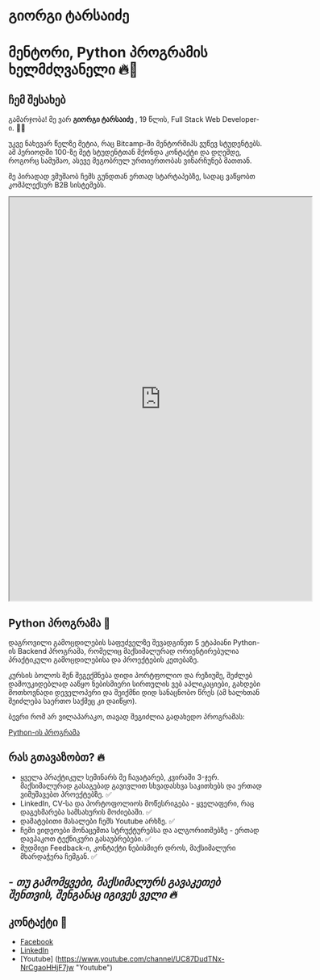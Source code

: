 <!-- ---
title: გიორგი ტარსაიძე
description: მენტორი, Python პროგრამის ხელმძღვანელი 🔥🐍
--- -->
# **გიორგი ტარსაიძე**
# **მენტორი, Python პროგრამის ხელმძღვანელი 🔥🐍**

## ჩემ შესახებ 

გამარჯობა! მე ვარ **გიორგი ტარსაიძე** , 19 წლის, Full Stack Web Developer-ი. 👨‍💻

უკვე ნახევარ წელზე მეტია, რაც Bitcamp-ში მენტორშიპს ვუწევ სტუდენტებს.
ამ პერიოდში 100-ზე მეტ სტუდენტთან მქონდა კონტაქტი და დღემდე, როგორც სამუშაო, ასევე მეგობრულ ურთიერთობას ვინარჩუნებ მათთან.

მე პირადად ვმუშაობ ჩემს გუნდთან ერთად სტარტაპებზე, სადაც ვაწყობთ კომპლექსურ B2B სისტემებს.


<iframe
      src="https://drive.google.com/file/d/1mCxNxAACZJBhN83c8JywiGxVvg8Fapc1/preview"
      width="600"
      height="800"
      allow="autoplay"
    ></iframe>

## Python პროგრამა 🐍

დაგროვილი გამოცდილების საფუძველზე შევადგინეთ 5 ეტაპიანი Python-ის Backend პროგრამა, რომელიც მაქსიმალურად ორიენტირებულია პრაქტიკული
გამოცდილებისა და პროექტების კეთებაზე. 

კურსის ბოლოს შენ შეგექმნება დიდი პორტფოლიო და რეზიუმე, შეძლებ დამოუკიდებლად ააწყო ნებისმიერი სირთულის
ვებ აპლიკაციები, გახდები მოთხოვნადი დეველოპერი და შეიქმნი დიდ სანაცნობო წრეს (ამ ხალხთან შეიძლება საერთო საქმეც კი დაიწყო).

ბევრი რომ არ ვილაპარაკო, თავად შეგიძლია გადახედო პროგრამას:

[Python-ის პროგრამა](https://bitcamp.ge/programs/back-end/python "Python")

## რას გთავაზობთ? 🔥

-  ყველა პრაქტიკულ სემინარს მე ჩავატარებ, კვირაში 3-ჯერ. მაქსიმალურად გასაგებად გავივლით სხვადასხვა საკითხებს და ერთად ვიმუშავებთ პროექტებზე. ✅
- LinkedIn, CV-სა და პორტოფოლიოს მოწესრიგება - ყველაფერი, რაც დაგეხმარება სამსახურის მოძიებაში. ✅
- დამატებითი მასალები ჩემს Youtube არხზე. ✅
- ჩემი ვიდეოები მონაცემთა სტრუქტურებსა და ალგორითმებზე - ერთად დავჰაკოთ ტექნიკური გასაუბრებები. ✅
- მუდმივი Feedback-ი, კონტაქტი ნებისმიერ დროს, მაქსიმალური მხარდაჭერა ჩემგან. ✅

## *- თუ გამომყვები, მაქსიმალურს გავაკეთებ შენთვის, შენგანაც იგივეს ველი 🔥*

## კონტაქტი 📌
* [Facebook](https://www.facebook.com/giorgitar/ "Facebook")
* [LinkedIn](https://www.linkedin.com/in/giorgi-tarsaidze-57a44a26a/ "LinkedIn")
* [Youtube] (https://www.youtube.com/channel/UC87DudTNx-NrCgaoHHjF7jw "Youtube")



